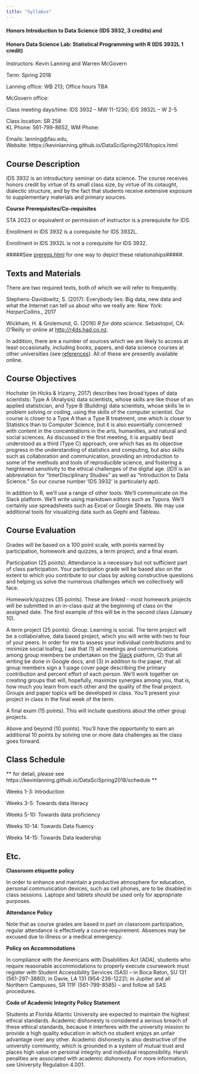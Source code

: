 ```yaml
---
title: "Syllabus"
---
```


#### Honors Introduction to Data Science (IDS 3932, 3 credits) and 

#### Honors Data Science Lab: Statistical Programming with R (IDS 3932L 1 credit)

Instructors: Kevin Lanning and Warren McGovern

Term: Spring 2018

Lanning office: WB 213; Office hours TBA

McGovern office: 

Class meeting days/time: IDS 3932 – MW 11-1230; IDS 3932L – W 2-5

Class location: SR 258  
KL Phone: 561-799-8652, WM Phone: 

Emails: lanning\@fau.edu,  
Website: https://kevinlanning.github.io/DataSciSpring2018/topics.html

## Course Description 

IDS 3932 is an introductory seminar on data science. The course receives honors credit by virtue of its small class size, by virtue of its cotaught, dialectic structure, and by the fact that students receive extensive exposure to supplementary materials and primary sources.

**Course Prerequisites/Co-requisites**

STA 2023 or equivalent or permission of instructor is a prerequisite for IDS.

Enrollment in IDS 3932 is a corequisite for IDS 3932L.

Enrollment in IDS 3932L is not a corequisite for IDS 3932. 

#####See [prereqs.html](https://kevinlanning.github.io/DataSciSpring2018/prereqs.html) for one way to depict these relationships#####.


## Texts and Materials

There are two required texts, both of which we will refer to frequently.

Stephens-Davidowitz, S. (2017): Everybody lies: Big data, new data and what the Internet can tell us about who we really are: *New York: HarperCollins*., 2017

Wickham, H. & Grolemund, G. (2016) *R for data science*. Sebastopol, CA: O’Reilly or online at [http://r4ds.had.co.nz](http://r4ds.had.co.nz).

In addition, there are a number of sources which we are likely to access at least occasionally, including books, papers, and data science courses at other universities (see [references](https://kevinlanning.github.io/DataSciSpring2018/references)). All of these are presently available online.

## Course Objectives

Hochster (in Hicks & Irizarry, 2017) describes two broad types of data
scientists: Type A (Analysis) data scientists, whose skills are like those of an applied statistician, and Type B (Building) data scientists, whose skills lie in problem solving or coding, using the skills of the computer scientist. Our course is closer to a Type A than a Type B treatment, one which is closer to Statistics than to Computer Science, but it is also essentially concerned with content in the concentrations in the arts, humanities, and natural and social sciences. As discussed in the first meeting, it is arguably best understood as a third (Type C) approach, one which has as its objective progress in the understanding of statistics and computing, but also skills such as collaboration and communication, providing an introduction to some of the methods and tools of reproducible science, and fostering a heightened sensitivity to the ethical challenges of the digital age. (*IDS* is an abbreviation for "InterDisciplinary Studies" as well as "Introduction to Data Science."  So our course number 'IDS 3932' is particularly apt).

In addition to R, we'll use a range of other tools: We'll communicate on the Slack platform. We'll write using markdown editors such as Typora. We'll certainly use spreadsheets such as Excel or Google Sheets. We may use additional tools for visualizing data such as Gephi and Tableau.

## Course Evaluation

Grades will be based on a 100 point scale, with points earned by participation, homework and quizzes, a term project, and a final exam.

Participation (25 points). Attendance is a necessary but not sufficient part of class participation. Your participation grade will be based also on the extent to which you contribute to our class by asking constructive questions and helping us solve the numerous challenges which we collectively will face.

Homework/quizzes (35 points). These are linked - most homework projects will be submitted in an in-class quiz at the beginning of class on the assigned date.  The first example of this will be in the second class (January 10).

A term project (25 points). Group. Learning is social. The term project will be a collaborative, data based project, which you will write with two to four of your peers. In order for me to assess your individual contributions and to minimize social loafing, I ask that (1) all meetings and communications among group members be undertaken on the [Slack](https://faudatascience.slack.com/) platform, (2) that all writing be done in Google docs, and (3) in addition to the paper, that all group members sign a 1-page cover page describing the primary contribution and percent effort of each person. We’ll work together on creating groups that will, hopefully, maximize synergies among you, that is, how much you learn from each other and the quality of the final project. Groups and paper topics will be developed in class. You'll present your project in class in the final week of the term.

A final exam (15 points). This will include questions about the other group projects.

Above and beyond (10 points). You'll have the opportunity to earn an additional 10 points by solving one or more data challenges as the class goes forward.

## Class Schedule 

** for detail, please see https://kevinlanning.github.io/DataSciSpring2018/schedule ** 

Weeks 1-3: Introduction

Weeks 3-5: Towards data literacy

Weeks 5-10: Towards data proficiency

Weeks 10-14: Towards Data fluency

Weeks 14-15: Towards Data leadership

## Etc.

**Classroom etiquette policy**

In order to enhance and maintain a productive atmosphere for education, personal communication devices, such as cell phones, are to be disabled in class sessions. Laptops and tablets should be used only for appropriate purposes.

**Attendance Policy**

Note that as course grades are based in part on classroom participation, regular attendance is effectively a course requirement. Absences may be excused due to illness or a medical emergency.

**Policy on Accommodations**

In compliance with the Americans with Disabilities Act (ADA), students who require reasonable accommodations to properly execute coursework must register with Student Accessibility Services (SAS) -- in Boca Raton, SU 131 (561-297-3880); in Davie, LA 131 (954-236-1222); in Jupiter and all Northern Campuses, SR 111F (561-799-8585) – and follow all SAS procedures.

**Code of Academic Integrity Policy Statement**

Students at Florida Atlantic University are expected to maintain the highest ethical standards. Academic dishonesty is considered a serious breach of these ethical standards, because it interferes with the university mission to provide a high quality education in which no student enjoys an unfair advantage over any other. Academic dishonesty is also destructive of the university community, which is grounded in a system of mutual trust and places high value on personal integrity and individual responsibility. Harsh penalties are associated with academic dishonesty. For more information, see University Regulation 4.001.

